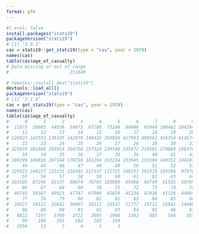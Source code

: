 ```yaml
---
format: gfm
---
```



```r
#| eval: false
install.packages("stats19")
packageVersion("stats19")
# [1] ‘3.0.3’
cas = stats19::get_stats19(type = "cas", year = 1979)
names(cas)
table(cas$age_of_casualty)
# Data missing or out of range 
#                       211849 
```

```r
# remotes::install_dev("stats19")
devtools::load_all()
packageVersion("stats19")
# [1] ‘3.1.0’
cas = get_stats19(type = "cas", year = 1979)
names(cas)
table(cas$age_of_casualty)
#      0      1      2      3      4      5      6      7      8      9     10 
#  11975  29605  44556  59072  67280  73148  84048  92949 100462 104284 112180 
#     11     12     13     14     15     16     17     18     19     20     21 
# 126823 142553 136145 142879 148432 269898 427903 480562 426354 414574 350898 
#     22     23     24     25     26     27     28     29     30     31     32 
# 325835 301848 283914 304756 257324 239108 235972 220501 270808 196476 199364 
#     33     34     35     36     37     38     39     40     41     42     43 
# 186199 180816 207144 170728 161294 161234 153645 193204 140151 144187 135646 
#     44     45     46     47     48     49     50     51     52     53     54 
# 129523 149227 122231 118501 117137 112725 148231 102319 103586  97970  94965 
#     55     56     57     58     59     60     61     62     63     64     65 
# 103105  87246  82137  80674  76763 103980  65468  66749  61535  58765  72117 
#     66     67     68     69     70     71     72     73     74     75     76 
#  49745  50347  49923  47747  67806  42656  45134  42026  41126  44664  38047 
#     77     78     79     80     81     82     83     84     85     86     87 
#  34527  34512  32642  36097  26311  25547  21777  19712  16941  14080  11145 
#     88     89     90     91     92     93     94     95     96     97     98 
#   8822   7197   5769   3722   2695   1908   1342    885    546    351    333 
#     99    100    101    102    103    104 
#   3356     13      7      4      1      1 
```